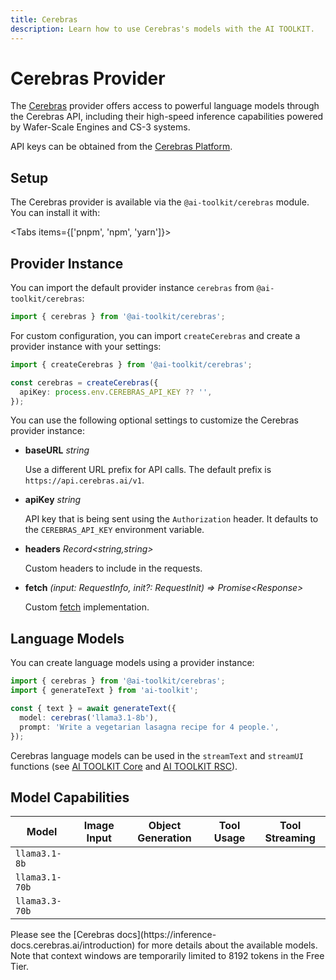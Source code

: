 ```yaml
---
title: Cerebras
description: Learn how to use Cerebras's models with the AI TOOLKIT.
---
```


# Cerebras Provider

The [Cerebras](https://cerebras.ai) provider offers access to powerful language models through the Cerebras API, including their high-speed inference capabilities powered by Wafer-Scale Engines and CS-3 systems.

API keys can be obtained from the [Cerebras Platform](https://cloud.cerebras.ai).

## Setup

The Cerebras provider is available via the `@ai-toolkit/cerebras` module. You can install it with:

<Tabs items={['pnpm', 'npm', 'yarn']}>
  <Tab>
    <Snippet text="pnpm add @ai-toolkit/cerebras" dark />
  </Tab>
  <Tab>
    <Snippet text="npm install @ai-toolkit/cerebras" dark />
  </Tab>
  <Tab>
    <Snippet text="yarn add @ai-toolkit/cerebras" dark />
  </Tab>
</Tabs>

## Provider Instance

You can import the default provider instance `cerebras` from `@ai-toolkit/cerebras`:

```ts
import { cerebras } from '@ai-toolkit/cerebras';
```

For custom configuration, you can import `createCerebras` and create a provider instance with your settings:

```ts
import { createCerebras } from '@ai-toolkit/cerebras';

const cerebras = createCerebras({
  apiKey: process.env.CEREBRAS_API_KEY ?? '',
});
```

You can use the following optional settings to customize the Cerebras provider instance:

- **baseURL** _string_

  Use a different URL prefix for API calls.
  The default prefix is `https://api.cerebras.ai/v1`.

- **apiKey** _string_

  API key that is being sent using the `Authorization` header. It defaults to
  the `CEREBRAS_API_KEY` environment variable.

- **headers** _Record&lt;string,string&gt;_

  Custom headers to include in the requests.

- **fetch** _(input: RequestInfo, init?: RequestInit) => Promise&lt;Response&gt;_

  Custom [fetch](https://developer.mozilla.org/en-US/docs/Web/API/fetch) implementation.

## Language Models

You can create language models using a provider instance:

```ts
import { cerebras } from '@ai-toolkit/cerebras';
import { generateText } from 'ai-toolkit';

const { text } = await generateText({
  model: cerebras('llama3.1-8b'),
  prompt: 'Write a vegetarian lasagna recipe for 4 people.',
});
```

Cerebras language models can be used in the `streamText` and `streamUI` functions (see [AI TOOLKIT Core](/docs/ai-toolkit-core) and [AI TOOLKIT RSC](/docs/ai-toolkit-rsc)).

## Model Capabilities

| Model          | Image Input         | Object Generation   | Tool Usage          | Tool Streaming      |
| -------------- | ------------------- | ------------------- | ------------------- | ------------------- |
| `llama3.1-8b`  | <Cross size={18} /> | <Check size={18} /> | <Check size={18} /> | <Check size={18} /> |
| `llama3.1-70b` | <Cross size={18} /> | <Check size={18} /> | <Check size={18} /> | <Check size={18} /> |
| `llama3.3-70b` | <Cross size={18} /> | <Check size={18} /> | <Check size={18} /> | <Check size={18} /> |

<Note>
  Please see the [Cerebras
  docs](https://inference-docs.cerebras.ai/introduction) for more details about
  the available models. Note that context windows are temporarily limited to
  8192 tokens in the Free Tier.
</Note>
